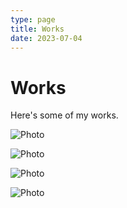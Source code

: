 ```yaml
---
type: page
title: Works
date: 2023-07-04
---
```


# Works

Here's some of my works.


<div class="center">
<Image
  src="/images/1.png"
  alt="Photo"
  width={1080}
  height={1920}
  priority
  className="next-image"
/>

<Image
  src="/images/2.png"
  alt="Photo"
  width={1080}
  height={1920}
  priority
  className="next-image"
/>

<Image
  src="/images/3.png"
  alt="Photo"
  width={1080}
  height={1920}
  priority
  className="next-image"
/>

<Image
  src="/images/4.png"
  alt="Photo"
  width={1080}
  height={1920}
  priority
  className="next-image"
/>
</div>
